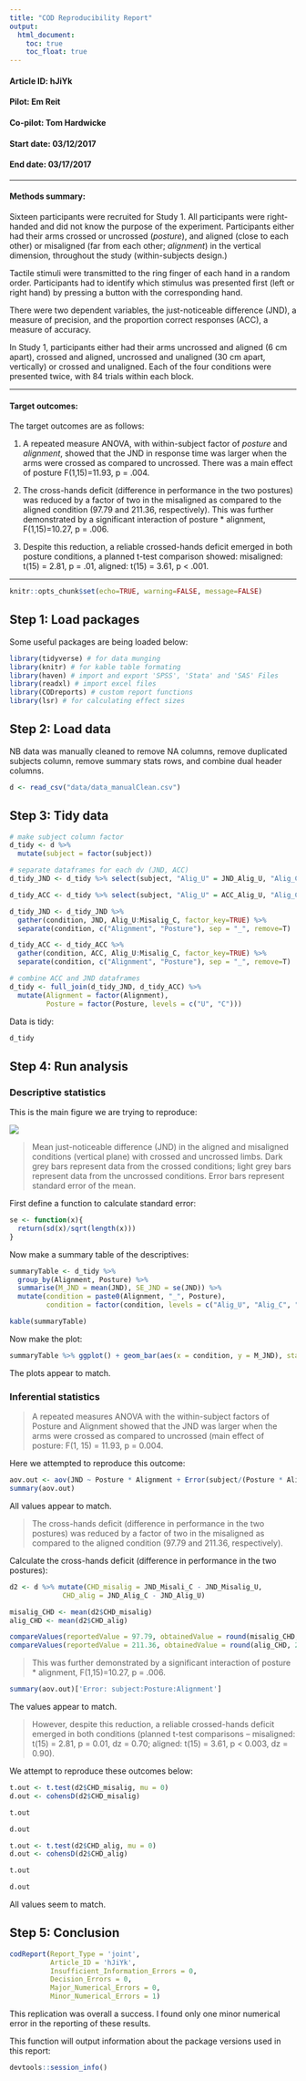 ```yaml
---
title: "COD Reproducibility Report"
output:
  html_document:
    toc: true
    toc_float: true
---
```


#### Article ID: hJiYk
#### Pilot: Em Reit
#### Co-pilot: Tom Hardwicke  
#### Start date: 03/12/2017
#### End date: 03/17/2017

-------

#### Methods summary: 

Sixteen participants were recruited for Study 1. All participants were right-handed and did not know the purpose of the experiment. Participants either had their arms crossed or uncrossed (*posture*), and aligned (close to each other) or misaligned (far from each other; *alignment*) in the vertical dimension, throughout the study (within-subjects design.)

Tactile stimuli were transmitted to the ring finger of each hand in a random order. Participants had to identify which stimulus was presented first (left or right hand) by pressing a button with the corresponding hand. 

There were two dependent variables, the just-noticeable difference (JND), a measure of precision, and the proportion correct responses (ACC), a measure of accuracy.

In Study 1, participants either had their arms uncrossed and aligned (6 cm apart), crossed and aligned, uncrossed and unaligned (30 cm apart, vertically) or crossed and unaligned. Each of the four conditions were presented twice, with 84 trials within each block.

------

#### Target outcomes: 

The target outcomes are as follows:

1. A repeated measure ANOVA, with within-subject factor of *posture* and *alignment*, showed that the JND in response time was larger when the arms were crossed as compared to uncrossed. There was a main effect of posture F(1,15)=11.93, p = .004.

2. The cross-hands deficit (difference in performance in the two postures) was  reduced by a factor of two in the misaligned as compared to the aligned condition (97.79 and 211.36, respectively). This was further demonstrated by a significant interaction of posture * alignment, F(1,15)=10.27, p = .006.

3. Despite this reduction, a reliable crossed-hands deficit emerged in both posture conditions, a planned t-test comparison showed: misaligned: t(15) = 2.81, p = .01, aligned: t(15) = 3.61, p < .001.

------

```r
knitr::opts_chunk$set(echo=TRUE, warning=FALSE, message=FALSE)
```

## Step 1: Load packages

Some useful packages are being loaded below:

```r
library(tidyverse) # for data munging
library(knitr) # for kable table formating
library(haven) # import and export 'SPSS', 'Stata' and 'SAS' Files
library(readxl) # import excel files
library(CODreports) # custom report functions
library(lsr) # for calculating effect sizes
```


## Step 2: Load data

NB data was manually cleaned to remove NA columns, remove duplicated subjects column, remove summary stats rows, and combine dual header columns.

```r
d <- read_csv("data/data_manualClean.csv")
```

## Step 3: Tidy data

```r
# make subject column factor
d_tidy <- d %>%
  mutate(subject = factor(subject))

# separate dataframes for each dv (JND, ACC)
d_tidy_JND <- d_tidy %>% select(subject, "Alig_U" = JND_Alig_U, "Alig_C" = JND_Alig_C, "Misalig_U" = JND_Misalig_U, "Misalig_C" = JND_Misali_C)

d_tidy_ACC <- d_tidy %>% select(subject, "Alig_U" = ACC_Alig_U, "Alig_C" = ACC_Alig_C, "Misalig_U" = ACC_Misalig_U, "Misalig_C" = ACC_Misali_C)

d_tidy_JND <- d_tidy_JND %>%
  gather(condition, JND, Alig_U:Misalig_C, factor_key=TRUE) %>%
  separate(condition, c("Alignment", "Posture"), sep = "_", remove=T)

d_tidy_ACC <- d_tidy_ACC %>%
  gather(condition, ACC, Alig_U:Misalig_C, factor_key=TRUE) %>%
  separate(condition, c("Alignment", "Posture"), sep = "_", remove=T)

# combine ACC and JND dataframes
d_tidy <- full_join(d_tidy_JND, d_tidy_ACC) %>%
  mutate(Alignment = factor(Alignment),
         Posture = factor(Posture, levels = c("U", "C")))
```

Data is tidy:
```r
d_tidy
```

## Step 4: Run analysis

### Descriptive statistics

This is the main figure we are trying to reproduce:

![](fig1.png)

> Mean just-noticeable difference (JND) in the aligned and misaligned conditions (vertical plane) with crossed and uncrossed limbs. Dark grey bars represent data from the crossed conditions; light grey bars represent data from the uncrossed conditions. Error bars represent standard error of the mean. 

First define a function to calculate standard error:

```r
se <- function(x){
  return(sd(x)/sqrt(length(x)))
}
```

Now make a summary table of the descriptives:

```r
summaryTable <- d_tidy %>% 
  group_by(Alignment, Posture) %>% 
  summarise(M_JND = mean(JND), SE_JND = se(JND)) %>%
  mutate(condition = paste0(Alignment, "_", Posture),
         condition = factor(condition, levels = c("Alig_U", "Alig_C", "Misalig_U", "Misalig_C")))

kable(summaryTable)
```

Now make the plot:

```r
summaryTable %>% ggplot() + geom_bar(aes(x = condition, y = M_JND), stat = "identity") + geom_errorbar(aes(x = condition, ymin = M_JND-SE_JND, ymax = M_JND+SE_JND), width = .1) + theme_minimal() + ylim(0,400)
```

The plots appear to match.

### Inferential statistics

> A repeated measures ANOVA with the within-subject factors of Posture and Alignment showed that the JND was larger when the arms were crossed as compared to uncrossed (main effect of posture: F(1, 15) = 11.93, p = 0.004.

Here we attempted to reproduce this outcome:

```r
aov.out <- aov(JND ~ Posture * Alignment + Error(subject/(Posture * Alignment)), data = d_tidy)
summary(aov.out)
```

All values appear to match.

> The cross-hands deficit (difference in performance in the two postures) was  reduced by a factor of two in the misaligned as compared to the aligned condition (97.79 and 211.36, respectively).

Calculate the cross-hands deficit (difference in performance in the two postures):

```r
d2 <- d %>% mutate(CHD_misalig = JND_Misali_C - JND_Misalig_U,
             CHD_alig = JND_Alig_C - JND_Alig_U)

misalig_CHD <- mean(d2$CHD_misalig)
alig_CHD <- mean(d2$CHD_alig)

compareValues(reportedValue = 97.79, obtainedValue = round(misalig_CHD, 2))
compareValues(reportedValue = 211.36, obtainedValue = round(alig_CHD, 2))
```

> This was further demonstrated by a significant interaction of posture * alignment, F(1,15)=10.27, p = .006.

```r
summary(aov.out)['Error: subject:Posture:Alignment']
```

The values appear to match.

> However, despite this reduction, a reliable crossed-hands deficit emerged in both conditions (planned t-test comparisons – misaligned: t(15) = 2.81, p = 0.01, dz = 0.70; aligned: t(15) = 3.61, p < 0.003, dz = 0.90).

We attempt to reproduce these outcomes below:

```r
t.out <- t.test(d2$CHD_misalig, mu = 0)
d.out <- cohensD(d2$CHD_misalig)
```

```r
t.out
```

```r
d.out
```

```r
t.out <- t.test(d2$CHD_alig, mu = 0)
d.out <- cohensD(d2$CHD_alig)
```

```r
t.out
```

```r
d.out
```

All values seem to match.

## Step 5: Conclusion

```r
codReport(Report_Type = 'joint',
          Article_ID = 'hJiYk', 
          Insufficient_Information_Errors = 0,
          Decision_Errors = 0, 
          Major_Numerical_Errors = 0, 
          Minor_Numerical_Errors = 1)
```

This replication was overall a success. I found only one minor numerical error in the reporting of these results. 

This function will output information about the package versions used in this report:

```r
devtools::session_info()
```
